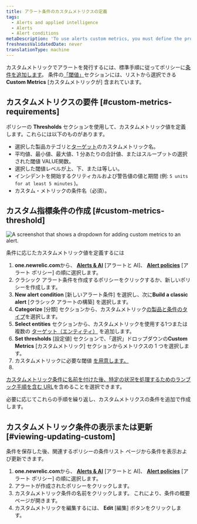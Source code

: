 ```yaml
---
title: アラート条件のカスタムメトリクスの定義
tags:
  - Alerts and applied intelligence
  - Alerts
  - Alert conditions
metaDescription: 'To use alerts custom metrics, you must define the product and entity, select the exact custom metric name, and define the thresholds.'
freshnessValidatedDate: never
translationType: machine
---
```



カスタムメトリックでアラートを発行するには、標準手順に従ってポリシーに[条件を追加します](/docs/alerts-applied-intelligence/new-relic-alerts/alert-conditions/create-alert-conditions)。 条件の[「閾値」](/docs/alerts-applied-intelligence/new-relic-alerts/advanced-alerts/advanced-techniques/set-thresholds-alert-condition)セクションには、リストから選択できる**Custom Metrics** \[カスタムメトリックが] 含まれています。

## カスタムメトリクスの要件 [#custom-metrics-requirements]

ポリシーの **Thresholds** セクションを使用して、カスタムメトリック値を定義します。これらには以下のものがあります。

* 選択した製品カテゴリと[ターゲット](/docs/alerts/new-relic-alerts-beta/configuring-alert-policies/select-product-targets-alert-condition)のカスタムメトリック名。
* 平均値、最小値、最大値、1 分あたりの合計値、またはスループットの選択された閾値 VALUE関数。
* 選択した閾値レベルが上、下、または等しい。
* インシデントを開始するクリティカルおよび警告値の値と期間 (例: `5 units for at least 5 minutes` )。
* カスタム・メトリックの条件名（必須）。

## カスタム指標条件の作成 [#custom-metrics-threshold]

<img
  title="Set custom metrics on your alerts"
  alt="A screenshot that shows a dropdown for adding custom metrics to an alert."
  src={alertsCustomMetrics}
/>

条件に応じたカスタムメトリック値を定義するには

1. **one.newrelic.com**から、 [**Alerts & AI**](https://one.newrelic.com/alerts-ai) \[アラートと AI]、 [**Alert policies**](https://one.newrelic.com/alerts-ai/condition-builder/policy-list) \[アラート ポリシー] の順に選択します。
2. クラシック アラート条件を作成するポリシーをクリックするか、新しいポリシーを作成します。
3. **New alert condition** \[新しいアラート条件] を選択し、次に**Build a classic alert** \[クラシック アラートの構築] を選択します。
4. **Categorize** \[分類] セクションから、カスタムメトリック[の製品と条件のタイプ](/docs/alerts-applied-intelligence/new-relic-alerts/alert-conditions/create-alert-conditions)を選択します。
5. **Select entities** セクションから、カスタムメトリックを使用する1つまたは複数の [ターゲット（エンティティ）](/docs/alerts/new-relic-alerts-beta/configuring-alert-policies/select-product-targets-alert-condition) を追加します。
6. **Set thresholds** \[設定値] セクションで、「選択」ドロップダウンの**Custom Metrics** \[カスタムメトリック] セクションからメトリクスの 1 つを選択します。
7. カスタムメトリックに必要な閾値 [を用意します。](#custom-metrics-requirements)
8. [](#custom-metrics-requirements)

[](#custom-metrics-requirements)

[カスタムメトリック条件に名前を付けた後、特定の状況を処理するための](#custom-metrics-requirements)[ランブック手順を含む URL](/docs/alerts-applied-intelligence/new-relic-alerts/advanced-alerts/understand-technical-concepts/provide-runbook-instructions-alert-activity)を含めることを選択できます。

必要に応じてこれらの手順を繰り返し、カスタムメトリクスの条件を追加で作成します。

## カスタムメトリック条件の表示または更新 [#viewing-updating-custom]

条件を保存した後、関連するポリシーの条件リスト ページから条件を表示および更新できます。

1. **one.newrelic.com**から、 [**Alerts & AI**](https://one.newrelic.com/alerts-ai) \[アラートと AI]、 [**Alert policies**](https://one.newrelic.com/alerts-ai/condition-builder/policy-list) \[アラート ポリシー] の順に選択します。
2. アラートが作成されたポリシーをクリックします。
3. カスタムメトリック条件の名前をクリックします。 これにより、条件の概要ページが開きます。
4. カスタムメトリックを編集するには、 **Edit** \[編集] ボタンをクリックします。